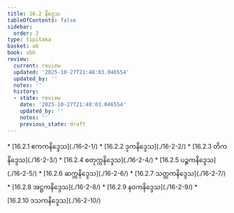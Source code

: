 ```yaml
---
title: 16.2 နိဒ္ဒေသ
tableOfContents: false
sidebar:
  order: 2
type: tipitaka
basket: ab
book: vbh
review:
  current: review
  updated: '2025-10-27T21:48:03.046554'
  updated_by: ''
  notes: ''
  history:
  - state: review
    date: '2025-10-27T21:48:03.046554'
    updated_by: ''
    notes: ''
    previous_state: draft
---
```



<ReviewStatus review={frontmatter.review} showDetails={true} />

<HypothesisAnnotation frontmatter={frontmatter} />

<DynamicBreadcrumb />



<TableOfContents book="vbh" section="16.2">
* [16.2.1 ဧကကနိဒ္ဒေသ](./16-2-1/)
* [16.2.2 ဒုကနိဒ္ဒေသ](./16-2-2/)
* [16.2.3 တိကနိဒ္ဒေသ](./16-2-3/)
* [16.2.4 စတုက္ကနိဒ္ဒေသ](./16-2-4/)
* [16.2.5 ပဉ္စကနိဒ္ဒေသ](./16-2-5/)
* [16.2.6 ဆက္ကနိဒ္ဒေသ](./16-2-6/)
* [16.2.7 သတ္တကနိဒ္ဒေသ](./16-2-7/)
* [16.2.8 အဋ္ဌကနိဒ္ဒေသ](./16-2-8/)
* [16.2.9 နဝကနိဒ္ဒေသ](./16-2-9/)
* [16.2.10 ဒသကနိဒ္ဒေသ](./16-2-10/)
</TableOfContents>